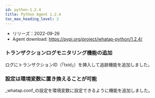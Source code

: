 ```yaml
---
id: python-1.2.4
title: Python Agent 1.2.4
toc_max_heading_level: 2
---
```



-   リリーズ：2022-09-26
-   Agent download: https://pypi.org/project/whatap-python/1.2.4/

### トランザクションログモニタリング機能の追加

ログにトランザクションID（「txid」）を挿入して追跡機能を追加しました。

### 設定は環境変数に置き換えることが可能

_whatap.conf_の設定を環境変数に設定できるように機能を追加しました。 
